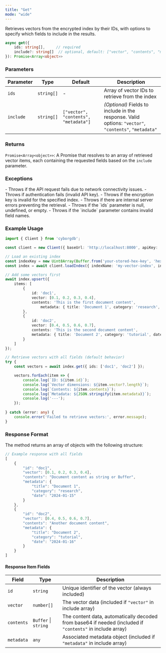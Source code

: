 ```yaml
---
title: "Get"
mode: "wide"
---
```


Retrieves vectors from the encrypted index by their IDs, with options to specify which fields to include in the results.

```typescript
async get({
    ids: string[],     // required
    include?: string[]  // optional, default: ["vector", "contents", "metadata"]
}): Promise<Array<object>>
```

### Parameters

| Parameter | Type | Default | Description |
|-----------|------|---------|-------------|
| `ids` | `string[]` | - | Array of vector IDs to retrieve from the index |
| `include` | `string[]` | `["vector", "contents", "metadata"]` | _(Optional)_ Fields to include in the response. Valid options: `"vector"`, `"contents"`, `"metadata"` |

### Returns

`Promise<Array<object>>`: A Promise that resolves to an array of retrieved vector items, each containing the requested fields based on the `include` parameter.

### Exceptions

<AccordionGroup>
    <Accordion title="Error">
        - Throws if the API request fails due to network connectivity issues.
        - Throws if authentication fails (invalid API key).
        - Throws if the encryption key is invalid for the specified index.
        - Throws if there are internal server errors preventing the retrieval.
    </Accordion>
    <Accordion title="Validation Errors">
        - Throws if the `ids` parameter is null, undefined, or empty.
        - Throws if the `include` parameter contains invalid field names.
    </Accordion>
</AccordionGroup>

### Example Usage

```typescript
import { Client } from 'cyborgdb';

const client = new Client({ baseUrl: 'http://localhost:8000', apiKey: 'your-api-key' });

// Load an existing index
const indexKey = new Uint8Array(Buffer.from('your-stored-hex-key', 'hex'));
const index = await client.loadIndex({ indexName: 'my-vector-index', indexKey });

// Add some vectors first
await index.upsert({
    items: [
        { 
            id: 'doc1', 
            vector: [0.1, 0.2, 0.3, 0.4], 
            contents: 'This is the first document content',
                metadata: { title: 'Document 1', category: 'research', date: '2024-01-15' }
        },
        { 
            id: 'doc2', 
            vector: [0.4, 0.5, 0.6, 0.7], 
            contents: 'This is the second document content',
            metadata: { title: 'Document 2', category: 'tutorial', date: '2024-01-16' }
        }
    ]
});

// Retrieve vectors with all fields (default behavior)
try {
    const vectors = await index.get({ ids: ['doc1', 'doc2'] });

    vectors.forEach(item => {
        console.log(`ID: ${item.id}`);
        console.log(`Vector dimensions: ${item.vector?.length}`);
        console.log(`Contents: ${item.contents}`);
        console.log(`Metadata: ${JSON.stringify(item.metadata)}`);
        console.log('---');
    });
    
} catch (error: any) {
    console.error('Failed to retrieve vectors:', error.message);
}
```

### Response Format

The method returns an array of objects with the following structure:

```typescript
// Example response with all fields
[
    {
        "id": "doc1",
        "vector": [0.1, 0.2, 0.3, 0.4],
        "contents": "Document content as string or Buffer",
        "metadata": {
            "title": "Document 1",
            "category": "research",
            "date": "2024-01-15"
        }
    },
    {
        "id": "doc2",
        "vector": [0.4, 0.5, 0.6, 0.7],
        "contents": "Another document content",
        "metadata": {
            "title": "Document 2", 
            "category": "tutorial",
            "date": "2024-01-16"
        }
    }
]
```

#### Response Item Fields

| Field | Type | Description |
|-------|------|-------------|
| `id` | `string` | Unique identifier of the vector (always included) |
| `vector` | `number[]` | The vector data (included if `"vector"` in include array) |
| `contents` | `Buffer` \| `string` | The content data, automatically decoded from base64 if needed (included if `"contents"` in include array) |
| `metadata` | `any` | Associated metadata object (included if `"metadata"` in include array) |